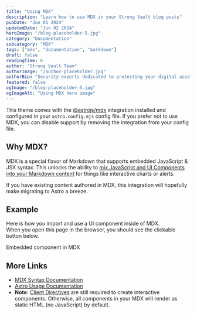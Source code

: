 ```yaml
---
title: "Using MDX"
description: "Learn how to use MDX in your Strong Vault blog posts"
pubDate: "Jun 01 2024"
updatedDate: "Jun 02 2024"
heroImage: "/blog-placeholder-5.jpg"
category: "Documentation"
subcategory: "MDX"
tags: ["mdx", "documentation", "markdown"]
draft: false
readingTime: 6
author: "Strong Vault Team"
authorImage: "/author-placeholder.jpg"
authorBio: "Security experts dedicated to protecting your digital assets"
featured: false
ogImage: "/blog-placeholder-5.jpg"
ogImageAlt: "Using MDX hero image"
---
```


This theme comes with the [@astrojs/mdx](https://docs.astro.build/en/guides/integrations-guide/mdx/) integration installed and configured in your `astro.config.mjs` config file. If you prefer not to use MDX, you can disable support by removing the integration from your config file.

## Why MDX?

MDX is a special flavor of Markdown that supports embedded JavaScript & JSX syntax. This unlocks the ability to [mix JavaScript and UI Components into your Markdown content](https://docs.astro.build/en/guides/markdown-content/#mdx-features) for things like interactive charts or alerts.

If you have existing content authored in MDX, this integration will hopefully make migrating to Astro a breeze.

## Example

Here is how you import and use a UI component inside of MDX.  
When you open this page in the browser, you should see the clickable button below.


<HeaderLink href="#" onclick="alert('clicked!')">
  Embedded component in MDX
</HeaderLink>

## More Links

- [MDX Syntax Documentation](https://mdxjs.com/docs/what-is-mdx)
- [Astro Usage Documentation](https://docs.astro.build/en/guides/markdown-content/#markdown-and-mdx-pages)
- **Note:** [Client Directives](https://docs.astro.build/en/reference/directives-reference/#client-directives) are still required to create interactive components. Otherwise, all components in your MDX will render as static HTML (no JavaScript) by default.
